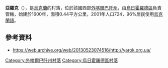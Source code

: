 {{coord|48|38|34|N|22|26|13|E|scale:100000|display=title}}

'''亞羅克'''（{{lang-uk|Ярок}}），是[[烏克蘭|烏克蘭]]的村落，位於該國西部[[外喀爾巴阡州|外喀爾巴阡州]]，由[[烏日霍羅德區|烏日霍羅德區]]負責管轄，始建於1600年，面積0.44平方公里，2001年人口724，96%居民使用[[烏克蘭語|烏克蘭語]]。

==參考資料==
* https://web.archive.org/web/20130523074516/http://yarok.org.ua/

{{DEFAULTSORT:Ярок}}

[[Category:外喀爾巴阡州村落|Category:外喀爾巴阡州村落]]
[[Category:烏日霍羅德區村落|Category:烏日霍羅德區村落]]


{{Zakarpattia-geo-stub}}
